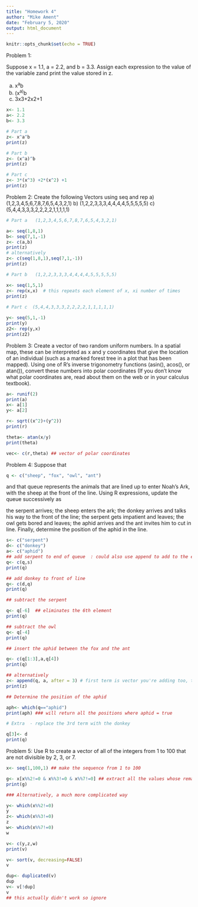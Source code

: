 ```yaml
---
title: "Homework 4"
author: "Mike Ament"
date: "February 5, 2020"
output: html_document
---
```


```r
knitr::opts_chunk$set(echo = TRUE)
```

Problem 1: 

Suppose x = 1.1, a = 2.2, and b = 3.3. Assign each expression to the value of the variable zand print the value stored in z.

a) x^a^b
b) (x^a)^b
c) 3x3+2x2+1

```r

x<- 1.1
a<- 2.2
b<- 3.3

# Part a
z<- x^a^b
print(z)

# Part b
z<- (x^a)^b
print(z)

# Part c
z<- 3*(x^3) +2*(x^2) +1
print(z)

```

Problem 2: Create the following Vectors using seq and rep
a) (1,2,3,4,5,6,7,8,7,6,5,4,3,2,1)
b) (1,2,2,3,3,3,4,4,4,4,5,5,5,5,5)
c) (5,4,4,3,3,3,2,2,2,2,1,1,1,1,1)

```r
# Part a   (1,2,3,4,5,6,7,8,7,6,5,4,3,2,1)

a<- seq(1,8,1)
b<- seq(7,1,-1)
z<- c(a,b)
print(z)
# alternatively
z<- c(seq(1,8,1),seq(7,1,-1))
print(z)

# Part b   (1,2,2,3,3,3,4,4,4,4,5,5,5,5,5)

x<- seq(1,5,1)
z<- rep(x,x)  # this repeats each element of x, xi number of times
print(z)
  
# Part c  (5,4,4,3,3,3,2,2,2,2,1,1,1,1,1)

y<- seq(5,1,-1)
print(y)
z2<- rep(y,x)
print(z2)

```

Problem 3: Create a vector of two random uniform numbers. In a spatial map, these can be interpreted as x and y coordinates that give the location of an individual (such as a marked forest tree in a plot that has been mapped). Using one of R’s inverse trigonometry functions (asin(), acos(), or atan()), convert these numbers into polar coordinates (If you don’t know what polar coordinates are, read about them on the web or in your calculus textbook).

```r
a<- runif(2)
print(a)
x<- a[1]
y<- a[2]

r<- sqrt((x^2)+(y^2))
print(r)

theta<- atan(x/y)
print(theta)

vec<- c(r,theta) ## vector of polar coordinates 


```

Problem 4: 
Suppose that 
``` r
q <- c("sheep", "fox", "owl", "ant") 

```
and that queue represents the animals that are lined up to enter Noah’s Ark, with the sheep at the front of the line. Using R expressions, update the queue successively as

the serpent arrives;
the sheep enters the ark;
the donkey arrives and talks his way to the front of the line;
the serpent gets impatient and leaves;
the owl gets bored and leaves;
the aphid arrives and the ant invites him to cut in line.
Finally, determine the position of the aphid in the line.

```r
s<- c("serpent") 
d<- c("donkey") 
a<- c("aphid") 
## add serpent to end of queue  : could also use append to add to the end
q<- c(q,s)
print(q)

## add donkey to front of line 
q<- c(d,q)
print(q)

## subtract the serpent 

q<- q[-6]  ## eliminates the 6th element 
print(q)

## subtract the owl 
q<- q[-4]
print(q)

## insert the aphid between the fox and the ant

q<- c(q[1:3],a,q[4])
print(q)

## alternatively 
z<- append(q, a, after = 3) # first term is vector you're adding too, then the vector you're adding, and the position after which you're adding it
print(z)

## Determine the position of the aphid

aph<- which(q=="aphid")
print(aph) ### will return all the positions where aphid = true

# Extra  - replace the 3rd term with the donkey

q[3]<- d
print(q)

```
Problem 5: Use R to create a vector of all of the integers from 1 to 100 that are not divisible by 2, 3, or 7.

```r

x<- seq(1,100,1) ## make the sequence from 1 to 100

g<- x[x%%2!=0 & x%%3!=0 & x%%7!=0] ## extract all the values whose remainders when diveded by 2, 3 and 7 are not equal to 0. 
print(g)

### Alternatively, a much more complicated way 

y<- which(x%%2!=0)
y
z<- which(x%%3!=0)
z
w<- which(x%%7!=0)
w

v<- c(y,z,w)
print(v)

v<- sort(v, decreasing=FALSE)
v

dup<- duplicated(v)
dup
v<- v[!dup]
v
## this actually didn't work so ignore 



```





